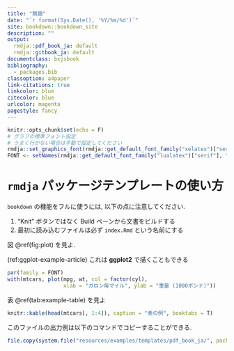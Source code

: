 ```yaml
---
title: "無題"
date: "`r format(Sys.Date(), '%Y/%m/%d')`"
site: bookdown::bookdown_site
description: ""
output:
  rmdja::pdf_book_ja: default
  rmdja::gitbook_ja: default
documentclass: bxjsbook
bibliography: 
  - packages.bib
classoption: a4paper
link-citations: true
linkcolor: blue
citecolor: blue
urlcolor: magenta
pagestyle: fancy
---
```


```r
knitr::opts_chunk$set(echo = F)
# グラフの標準フォント設定
# うまく行かない場合は手動で設定してください
rmdja::set_graphics_font(rmdja::get_default_font_family("xelatex")["serif"])
FONT <- setNames(rmdja::get_default_font_family("lualatex")["serif"], "") 
```

# `rmdja` パッケージテンプレートの使い方

`bookdown` の機能をフルに使うには, 以下の点に注意してください.

1. "Knit" ボタンではなく Build ペーンから文書をビルドする
2. 最初に読み込むファイルは必ず `index.Rmd` という名前にする

図 \@ref(fig:plot) を見よ.

(ref:ggplot-example-article) これは **ggplot2** で描くこともできる

```r
par(family = FONT)
with(mtcars, plot(mpg, wt, col = factor(cyl),
                  xlab = "ガロン毎マイル", ylab = "重量 (1000ポンド)"))
```

表 \@ref(tab:example-table) を見よ

```r
knitr::kable(head(mtcars[, 1:4]), caption = "表の例", booktabs = T)
```


このファイルの出力例は以下のコマンドでコピーすることができる.

```r
file.copy(system.file("resources/examples/templates/pdf_book_ja/", package = "rmdja"), "./", recursive = T)
```